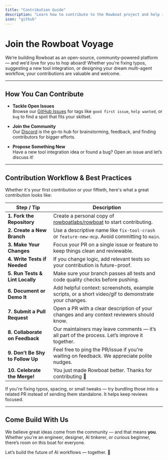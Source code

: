 ```yaml
---
title: "Contribution Guide"
description: "Learn how to contribute to the Rowboat project and help improve our platform."
icon: "github"
---
```


# Join the Rowboat Voyage

We’re building Rowboat as an open-source, community-powered platform — and we’d love for you to hop aboard! Whether you're fixing typos, suggesting a new tool integration, or designing your dream multi-agent workflow, your contributions are valuable and welcome.

---

## How You Can Contribute


- **Tackle Open Issues**  
  Browse our [GitHub Issues](https://github.com/rowboatlabs/rowboat/issues) for tags like `good first issue`, `help wanted`, or `bug` to find a spot that fits your skillset.

- **Join the Community**  
  Our [Discord](https://discord.gg/PCkH9TWC) is the go-to hub for brainstorming, feedback, and finding contributors for bigger efforts.

- **Propose Something New**  
  Have a new tool integration idea or found a bug? Open an issue and let’s discuss it!


---

## Contribution Workflow & Best Practices

Whether it's your first contribution or your fiftieth, here's what a great contribution looks like:

| Step / Tip                     | Description                                                                                   |
|-------------------------------|-----------------------------------------------------------------------------------------------|
| **1. Fork the Repository**     | Create a personal copy of [rowboatlabs/rowboat](https://github.com/rowboatlabs/rowboat) to start contributing. |
| **2. Create a New Branch**     | Use a descriptive name like `fix-tool-crash` or `feature-new-mcp`. Avoid committing to `main`. |
| **3. Make Your Changes**       | Focus your PR on a single issue or feature to keep things clean and reviewable.               |
| **4. Write Tests if Needed**   | If you change logic, add relevant tests so your contribution is future-proof.                |
| **5. Run Tests & Lint Locally**| Make sure your branch passes all tests and code quality checks before pushing.                |
| **6. Document or Demo It**     | Add helpful context: screenshots, example scripts, or a short video/gif to demonstrate your changes. |
| **7. Submit a Pull Request**   | Open a PR with a clear description of your changes and any context reviewers should know.           |
| **8. Collaborate on Feedback** | Our maintainers may leave comments — it’s all part of the process. Let’s improve it together. |
| **9. Don’t Be Shy to Follow Up** | Feel free to ping the PR/issue if you're waiting on feedback. We appreciate polite nudges.  |
| **10. Celebrate the Merge!**   | You just made Rowboat better. Thanks for contributing 🚀                                      |

<Tip>If you're fixing typos, spacing, or small tweaks — try bundling those into a related PR instead of sending them standalone. It helps keep reviews focused. </Tip>



---

## Come Build With Us

We believe great ideas come from the community — and that means **you**. Whether you're an engineer, designer, AI tinkerer, or curious beginner, there’s room on this boat for everyone.

Let’s build the future of AI workflows — together. 🫶
